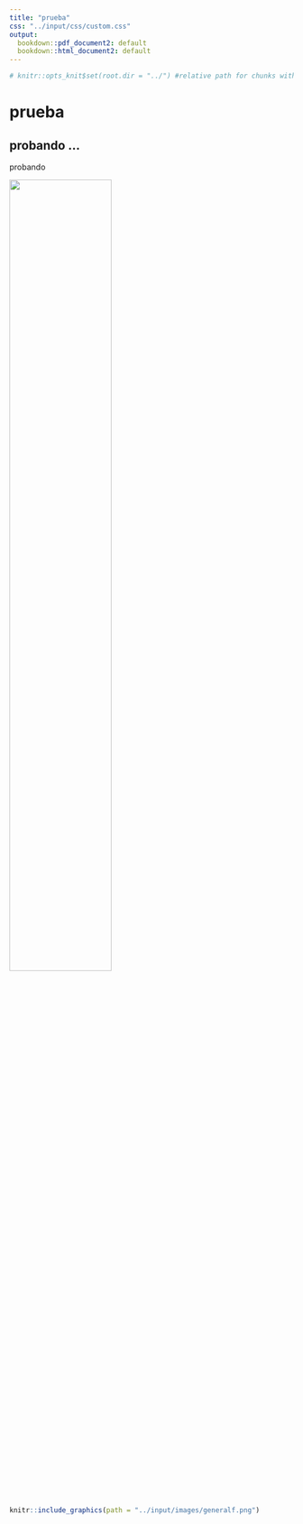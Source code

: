 ---
title: "prueba"
css: "../input/css/custom.css"
output:
  bookdown::pdf_document2: default
  bookdown::html_document2: default
---



```{r setup}
# knitr::opts_knit$set(root.dir = "../") #relative path for chunks within .rmd files
```

# prueba

## probando ...

probando

![](../input/images/tabla2.png){ width=60% }

```{r}
knitr::include_graphics(path = "../input/images/generalf.png")
```


